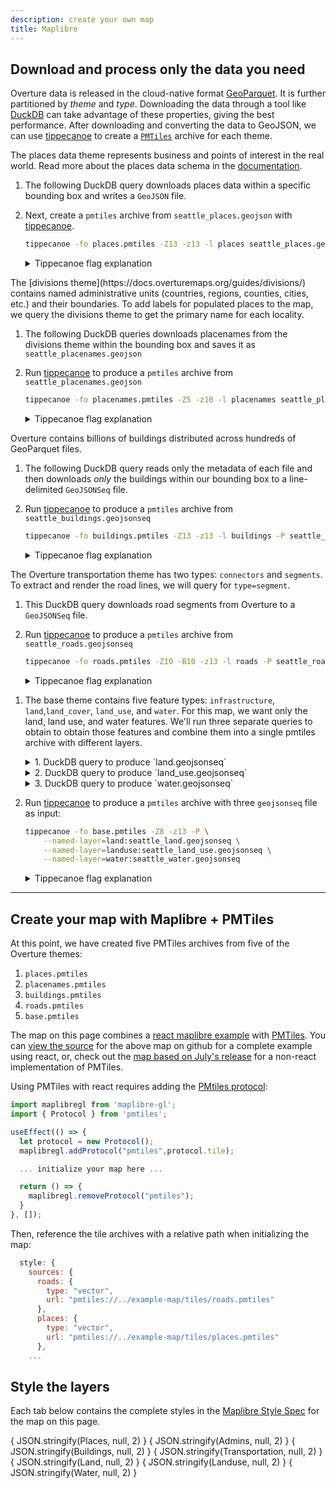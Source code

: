 ```yaml
---
description: create your own map
title: Maplibre
---
```





<Map></Map>

## Download and process only the data you need

Overture data is released in the cloud-native format [GeoParquet](https://geoparquet.org/). It is further partitioned by *theme* and *type*. Downloading the data through a tool like [DuckDB](https://duckdb.org/) can take advantage of these properties, giving the best performance. After downloading and converting the data to GeoJSON, we can use [tippecanoe](https://github.com/felt/tippecanoe) to create a [`PMTiles`](https://github.com/protomaps/PMTiles) archive for each theme.

<Tabs queryString="theme-data" >

<!-- Places  -->
<TabItem value="places" label="Places" default>

The places data theme represents business and points of interest in the real world. Read more about the places data schema in the [documentation](https://docs.overturemaps.org/guides/places/).

1. The following DuckDB query downloads places data within a specific bounding box and writes a `GeoJSON` file.

    <QueryBuilder query={SeattlePlaces}></QueryBuilder>


2. Next, create a `pmtiles` archive from `seattle_places.geojson` with [tippecanoe](https://github.com/felt/tippecanoe).

    ```bash
    tippecanoe -fo places.pmtiles -Z13 -z13 -l places seattle_places.geojson
    ```

    <details>
        <summary>Tippecanoe flag explanation</summary>

    - `-fo places.pmtiles` The output file will be places.pmtiles. It will be overwritten if it exists.
    - `-Z13` and `-z13` will produce a tileset starting at zoom 13 and going up to zoom 13 (only 1 zoom level).
    - `-l places` names the layer "places"

   </details>

</TabItem>

<!-- Placenames -->

<TabItem value="placenames" label="Placenames" default>
The [divisions theme](https://docs.overturemaps.org/guides/divisions/) contains named administrative units (countries, regions, counties, cities, etc.) and their boundaries. To add labels for populated places to the map, we query the divisions theme to get the primary name for each locality.

1. The following DuckDB queries downloads placenames from the divisions theme within the bounding box and saves it as `seattle_placenames.geojson`

    <QueryBuilder query={SeattlePlacenames}></QueryBuilder>

2. Run [tippecanoe](https://github.com/felt/tippecanoe) to produce a `pmtiles` archive from `seattle_placenames.geojson`

    ```bash
    tippecanoe -fo placenames.pmtiles -Z5 -z10 -l placenames seattle_placenames.geojson
    ```
    <details>
        <summary>Tippecanoe flag explanation</summary>

    - `-fo placenames.pmtiles` is our output file. It will be overwritten if it exists.
    - `-Z5` and `-z10` will produce a tileset starting at zoom 5 and going up to zoom 10.
    - `-l placenames` names the layer "placenames"

    </details>

</TabItem>

<!-- Buildings -->

<TabItem value="buildings" label="Buildings" default>

Overture contains billions of buildings distributed across hundreds of GeoParquet files.

1. The following DuckDB query reads only the metadata of each file and then downloads *only* the buildings within our bounding box to a line-delimited `GeoJSONSeq` file.

    <QueryBuilder query={SeattleBuildings}></QueryBuilder>

2. Run [tippecanoe](https://github.com/felt/tippecanoe) to produce a `pmtiles` archive from `seattle_buildings.geojsonseq`

    ```bash
    tippecanoe -fo buildings.pmtiles -Z13 -z13 -l buildings -P seattle_buildings.geojsonseq
    ```

    <details>
        <summary>Tippecanoe flag explanation</summary>

    - `-fo buildings.pmtiles` is our output file. It will be overwritten if it exists.
    - `-Z13` and `-z13` will produce a tileset starting at zoom 13 and going up to zoom 13 (so only 1 zoom level).
    - `-l buildings` names the layer "buildings"
    - `-P` allows tippecanoe to read the file in parallel. Since we created a GeoJSON sequence file instead of a single GeoJSON Feature Collection, tippecanoe can process the input data more efficiently.

    </details>

</TabItem>

<!-- Roads -->

<TabItem value="roads" label="Roads" default>

The Overture transportation theme has two types: `connectors` and `segments`. To extract and render the road lines, we will query for `type=segment`.

1. This DuckDB query downloads road segments from Overture to a `GeoJSONSeq` file.

    <QueryBuilder query={SeattleRoads}></QueryBuilder>

2. Run [tippecanoe](https://github.com/felt/tippecanoe) to produce a `pmtiles` archive from `seattle_roads.geojsonseq`

    ```bash
    tippecanoe -fo roads.pmtiles -Z10 -B10 -z13 -l roads -P seattle_roads.geojsonseq
    ```

    <details>
        <summary>Tippecanoe flag explanation</summary>

    - `-fo roads.pmtiles` is our output file. It will be overwritten if it exists.
    - `-Z10` and `-z13` will produce a tileset starting at zoom 10 and going up to zoom 13.
    - `-B10` will ensure that all featuers are present from zoom level 10.
    - `-l roads` names the layer "roads"
    - `-P` allows tippecanoe to read the file in parallel. Since we created a GeoJSON sequence file instead of a single GeoJSON Feature Collection, tippecanoe can process the input data more efficiently.

    </details>

</TabItem>

<!-- Base -->

<TabItem value="base" label="Base (Land, Land Use & Water)" default>

1. The base theme contains five feature types: `infrastructure`, `land`,`land_cover`, `land_use`, and `water`. For this map, we want only the land, land use, and water features. We'll run three separate queries to obtain to obtain those features and combine them into a single pmtiles archive with different layers.


    <details>
        <summary>1. DuckDB query to produce `land.geojsonseq`</summary>

    <QueryBuilder query={SeattleLand}></QueryBuilder>

    </details>

    <details>
        <summary>2. DuckDB query to produce `land_use.geojsonseq`</summary>

    <QueryBuilder query={SeattleLanduse}></QueryBuilder>

    </details>

    <details>
        <summary>3. DuckDB query to produce `water.geojsonseq`</summary>

    <QueryBuilder query={SeattleWater}></QueryBuilder>

    Note: We use a slightly larger bounding box to capture the Ocean water polygons, too

    </details>

2. Run [tippecanoe](https://github.com/felt/tippecanoe) to produce a `pmtiles` archive with three `geojsonseq` file as input:

    ```bash
    tippecanoe -fo base.pmtiles -Z8 -z13 -P \
        --named-layer=land:seattle_land.geojsonseq \
        --named-layer=landuse:seattle_land_use.geojsonseq \
        --named-layer=water:seattle_water.geojsonseq
    ```

    <details>
        <summary>Tippecanoe flag explanation</summary>

    - `-fo tiles/base.pmtiles` is our output file. It will be overwritten if it exists.
    - `-Z8` and `-z13` will produce a tileset starting at zoom 8 going up to zoom 13.
    - `--named-layer=land:seattle_land.geojsonseq` creates the `land` layer from the contents of `seattle_land.geojson` (and similarly for the other files)
    - `-P` allows tippecanoe to read the file in parallel. Since we created a GeoJSON sequence file instead of a single GeoJSON Feature Collection, tippecanoe can process the input data more efficiently.

    </details>

</TabItem>

</Tabs>

<hr />

## Create your map with Maplibre + PMTiles

At this point, we have created five PMTiles archives from five of the Overture themes:
1. `places.pmtiles`
2. `placenames.pmtiles`
3. `buildings.pmtiles`
4. `roads.pmtiles`
5. `base.pmtiles`

The map on this page combines a [react maplibre example](https://docs.maptiler.com/react/maplibre-gl-js/how-to-use-maplibre-gl-js/) with [PMTiles](https://codesandbox.io/s/black-dream-oycvf2?file=/src/App.js). You can [view the source](https://github.com/OvertureMaps/docs/blob/main/src/components/map.js) for the above map on github for a complete example using react, or, check out the [map based on July's release](https://labs.overturemaps.org/overture-with-daylight) for a non-react implementation of PMTiles.

Using PMTiles with react requires adding the [PMtiles protocol](https://docs.protomaps.com/pmtiles/maplibre):

```javascript
import maplibregl from 'maplibre-gl';
import { Protocol } from 'pmtiles';

useEffect(() => {
  let protocol = new Protocol();
  maplibregl.addProtocol("pmtiles",protocol.tile);

  ... initialize your map here ...

  return () => {
    maplibregl.removeProtocol("pmtiles");
  }
}, []);
```
Then, reference the tile archives with a relative path when initializing the map:

```javascript
  style: {
    sources: {
      roads: {
        type: "vector",
        url: "pmtiles://../example-map/tiles/roads.pmtiles"
      },
      places: {
        type: "vector",
        url: "pmtiles://../example-map/tiles/places.pmtiles"
      },
    ...
```

## Style the layers
Each tab below contains the complete styles in the [Maplibre Style Spec](https://maplibre.org/maplibre-style-spec/) for the map on this page.

<Tabs queryString="map-layer" >
<TabItem value="places" label="Places" default>
    <CodeBlock language="json">{ JSON.stringify(Places, null, 2) }</CodeBlock>
</TabItem>
<TabItem value="placenames" label="Placenames" default>
    <CodeBlock language="json">{ JSON.stringify(Admins, null, 2) }</CodeBlock>
</TabItem>
<TabItem value="buildings" label="Buildings" default>
    <CodeBlock language="json">{ JSON.stringify(Buildings, null, 2) }</CodeBlock>
</TabItem>
<TabItem value="roads" label="Roads" default>
    <CodeBlock language="json">{ JSON.stringify(Transportation, null, 2) }</CodeBlock>
</TabItem>
<TabItem value="land" label="Land" default>
    <CodeBlock language="json">{ JSON.stringify(Land, null, 2) }</CodeBlock>
</TabItem>
<TabItem value="landuse" label="Landuse" default>
    <CodeBlock language="json">{ JSON.stringify(Landuse, null, 2) }</CodeBlock>
</TabItem>
<TabItem value="water" label="Water" default>
    <CodeBlock language="json">{ JSON.stringify(Water, null, 2) }</CodeBlock>
</TabItem>
</Tabs>
